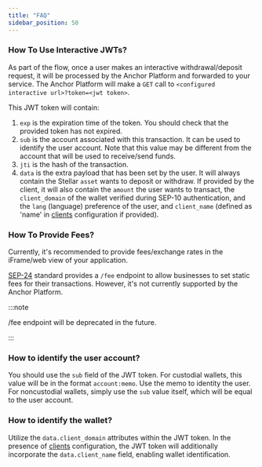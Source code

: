 ```yaml
---
title: "FAQ"
sidebar_position: 50
---
```


### How To Use Interactive JWTs?

As part of the flow, once a user makes an interactive withdrawal/deposit request, it will be processed by the Anchor Platform and forwarded to your service. The Anchor Platform will make a `GET` call to `<configured interactive url>?token=<jwt token>`.

This JWT token will contain:

1. `exp` is the expiration time of the token. You should check that the provided token has not expired.
2. `sub` is the account associated with this transaction. It can be used to identify the user account. Note that this value may be different from the account that will be used to receive/send funds.
3. `jti` is the hash of the transaction.
4. `data` is the extra payload that has been set by the user. It will always contain the Stellar `asset` wants to deposit or withdraw. If provided by the client, it will also contain the `amount` the user wants to transact, the `client_domain` of the wallet verified during SEP-10 authentication, and the `lang` (language) preference of the user, and `client_name` (defined as 'name' in [clients] configuration if provided).

### How To Provide Fees?

Currently, it's recommended to provide fees/exchange rates in the iFrame/web view of your application.

[SEP-24] standard provides a `/fee` endpoint to allow businesses to set static fees for their transactions. However, it's not currently supported by the Anchor Platform.

:::note

/fee endpoint will be deprecated in the future.

:::

### How to identify the user account?

You should use the `sub` field of the JWT token. For custodial wallets, this value will be in the format `account:memo`. Use the memo to identity the user. For noncustodial wallets, simply use the `sub` value itself, which will be equal to the user account.

### How to identify the wallet?

Utilize the `data.client_domain` attributes within the JWT token. In the presence of [clients] configuration, the JWT token will additionally incorporate the `data.client_name` field, enabling wallet identification.

[sep-9]: https://github.com/stellar/stellar-protocol/blob/master/ecosystem/sep-0009.md
[sep-24]: https://github.com/stellar/stellar-protocol/blob/master/ecosystem/sep-0024.md
[clients]: docs/anchoring-assets/anchor-platform/sep10/configuration.mdx
